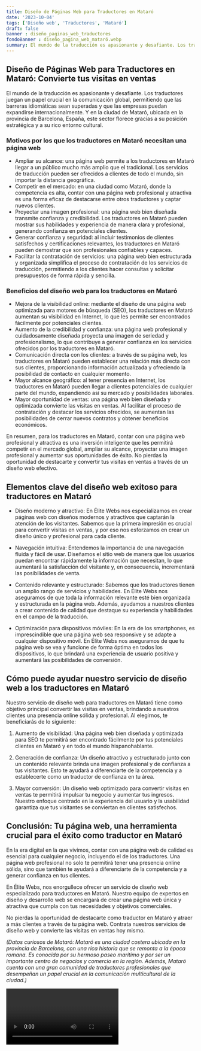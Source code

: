 ```yaml
---
title: Diseño de Páginas Web para Traductores en Mataró
date: '2023-10-04'
tags: ['Diseño web', 'Traductores', 'Mataró']
draft: false
banner : diseño_paginas_web_traductores
fondoBanner : diseño_pagina_web_mataró.webp
summary: El mundo de la traducción es apasionante y desafiante. Los traductores juegan un papel crucial en la comunicación global, permitiendo que las barreras idiomáticas sean superadas y que las empresas puedan expandirse internacionalmente. Y en la ciudad de Mataró, ubicada en la provincia de Barcelona, España, este sector florece gracias a su posición estratégica y a su rico entorno cultural.
---
```


## Diseño de Páginas Web para Traductores en Mataró: Convierte tus visitas en ventas

El mundo de la traducción es apasionante y desafiante. Los traductores juegan un papel crucial en la comunicación global, permitiendo que las barreras idiomáticas sean superadas y que las empresas puedan expandirse internacionalmente. Y en la ciudad de Mataró, ubicada en la provincia de Barcelona, España, este sector florece gracias a su posición estratégica y a su rico entorno cultural.

### Motivos por los que los traductores en Mataró necesitan una página web

- Ampliar su alcance: una página web permite a los traductores en Mataró llegar a un público mucho más amplio que el tradicional. Los servicios de traducción pueden ser ofrecidos a clientes de todo el mundo, sin importar la distancia geográfica.
- Competir en el mercado: en una ciudad como Mataró, donde la competencia es alta, contar con una página web profesional y atractiva es una forma eficaz de destacarse entre otros traductores y captar nuevos clientes.
- Proyectar una imagen profesional: una página web bien diseñada transmite confianza y credibilidad. Los traductores en Mataró pueden mostrar sus habilidades y experiencia de manera clara y profesional, generando confianza en potenciales clientes.
- Generar confianza y seguridad: al incluir testimonios de clientes satisfechos y certificaciones relevantes, los traductores en Mataró pueden demostrar que son profesionales confiables y capaces.
- Facilitar la contratación de servicios: una página web bien estructurada y organizada simplifica el proceso de contratación de los servicios de traducción, permitiendo a los clientes hacer consultas y solicitar presupuestos de forma rápida y sencilla.

### Beneficios del diseño web para los traductores en Mataró

- Mejora de la visibilidad online: mediante el diseño de una página web optimizada para motores de búsqueda (SEO), los traductores en Mataró aumentan su visibilidad en Internet, lo que les permite ser encontrados fácilmente por potenciales clientes.
- Aumento de la credibilidad y confianza: una página web profesional y cuidadosamente diseñada proyecta una imagen de seriedad y profesionalismo, lo que contribuye a generar confianza en los servicios ofrecidos por los traductores en Mataró.
- Comunicación directa con los clientes: a través de su página web, los traductores en Mataró pueden establecer una relación más directa con sus clientes, proporcionando información actualizada y ofreciendo la posibilidad de contacto en cualquier momento.
- Mayor alcance geográfico: al tener presencia en Internet, los traductores en Mataró pueden llegar a clientes potenciales de cualquier parte del mundo, expandiendo así su mercado y posibilidades laborales.
- Mayor oportunidad de ventas: una página web bien diseñada y optimizada convierte las visitas en ventas. Al facilitar el proceso de contratación y destacar los servicios ofrecidos, se aumentan las posibilidades de cerrar nuevos contratos y obtener beneficios económicos.

En resumen, para los traductores en Mataró, contar con una página web profesional y atractiva es una inversión inteligente que les permitirá competir en el mercado global, ampliar su alcance, proyectar una imagen profesional y aumentar sus oportunidades de éxito. No pierdas la oportunidad de destacarte y convertir tus visitas en ventas a través de un diseño web efectivo.

<GifSeo />

<Cta />

## Elementos clave del diseño web exitoso para traductores en Mataró

- Diseño moderno y atractivo: En Élite Webs nos especializamos en crear páginas web con diseños modernos y atractivos que captarán la atención de los visitantes. Sabemos que la primera impresión es crucial para convertir visitas en ventas, y por eso nos esforzamos en crear un diseño único y profesional para cada cliente.

- Navegación intuitiva: Entendemos la importancia de una navegación fluida y fácil de usar. Diseñamos el sitio web de manera que los usuarios puedan encontrar rápidamente la información que necesitan, lo que aumentará la satisfacción del visitante y, en consecuencia, incrementará las posibilidades de venta.

- Contenido relevante y estructurado: Sabemos que los traductores tienen un amplio rango de servicios y habilidades. En Élite Webs nos aseguramos de que toda la información relevante esté bien organizada y estructurada en la página web. Además, ayudamos a nuestros clientes a crear contenido de calidad que destaque su experiencia y habilidades en el campo de la traducción.

- Optimización para dispositivos móviles: En la era de los smartphones, es imprescindible que una página web sea responsive y se adapte a cualquier dispositivo móvil. En Élite Webs nos aseguramos de que tu página web se vea y funcione de forma óptima en todos los dispositivos, lo que brindará una experiencia de usuario positiva y aumentará las posibilidades de conversión.

## Cómo puede ayudar nuestro servicio de diseño web a los traductores en Mataró

Nuestro servicio de diseño web para traductores en Mataró tiene como objetivo principal convertir las visitas en ventas, brindando a nuestros clientes una presencia online sólida y profesional. Al elegirnos, te beneficiarás de lo siguiente:

1. Aumento de visibilidad: Una página web bien diseñada y optimizada para SEO te permitirá ser encontrado fácilmente por tus potenciales clientes en Mataró y en todo el mundo hispanohablante.

2. Generación de confianza: Un diseño atractivo y estructurado junto con un contenido relevante brinda una imagen profesional y de confianza a tus visitantes. Esto te ayudará a diferenciarte de la competencia y a establecerte como un traductor de confianza en tu área.

3. Mayor conversión: Un diseño web optimizado para convertir visitas en ventas te permitirá impulsar tu negocio y aumentar tus ingresos. Nuestro enfoque centrado en la experiencia del usuario y la usabilidad garantiza que tus visitantes se conviertan en clientes satisfechos.

## Conclusión: Tu página web, una herramienta crucial para el éxito como traductor en Mataró

En la era digital en la que vivimos, contar con una página web de calidad es esencial para cualquier negocio, incluyendo el de los traductores. Una página web profesional no solo te permitirá tener una presencia online sólida, sino que también te ayudará a diferenciarte de la competencia y a generar confianza en tus clientes.

En Élite Webs, nos enorgullece ofrecer un servicio de diseño web especializado para traductores en Mataró. Nuestro equipo de expertos en diseño y desarrollo web se encargará de crear una página web única y atractiva que cumpla con tus necesidades y objetivos comerciales.

No pierdas la oportunidad de destacarte como traductor en Mataró y atraer a más clientes a través de tu página web. Contrata nuestros servicios de diseño web y convierte las visitas en ventas hoy mismo.

*(Datos curiosos de Mataró: Mataró es una ciudad costera ubicada en la provincia de Barcelona, ​​con una rica historia que se remonta a la época romana. Es conocida por su hermoso paseo marítimo y por ser un importante centro de negocios y comercio en la región. Además, Mataró cuenta con una gran comunidad de traductores profesionales que desempeñan un papel crucial en la comunicación multicultural de la ciudad.)*

<Video />

<CtaBot job='Traductores' city='Mataró'/>

<Gmaps query='Mataró+españa+maps' />